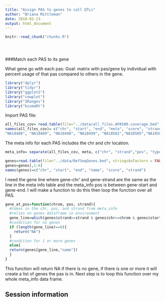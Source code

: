 ```yaml
---
title: "Assign PAS to genes to call QTLs"
author: "Briana Mittleman"
date: 2018-02-13
output: html_document
---
```


<!-- The file analysis/chunks.R contains chunks that define default settings
shared across the workflowr files. -->
```r
knitr::read_chunk("chunks.R")
```

<!-- Update knitr chunk options -->
```r
```

<!-- Insert the date the file was last updated -->
```r
```

<!-- Insert the code version (Git commit SHA1) if Git repository exists and R
 package git2r is installed -->
```r
```

<!-- Add your analysis here -->
###Match each PAS to its gene


What gene go with each pas: 
Goal: matrix with pas/gene by individual with percent usage of that pas compared to others in the gene.  

```r
library("dplyr")
library("tidyr")
library("ggplot2")
library("cowplot")
library("IRanges")
library("biomaRt")
```

Import PAS file:  
```r
all_files_cov= read.table(file="../data/all_files.APA500.coverage.bed", stringsAsFactors = FALSE, header = FALSE)
names(all_files_cov)= c("chr", "start", "end", "meta", "score", "strand", "NA18486", 
"NA18488", "NA18489", "NA18498", "NA18499", "NA18502","NA18505","NA18508","NA18510","NA18511","NA18517","NA18519",'NA18520',"NA18858",'NA18861','NA18867','NA18868','NA18870','NA18873','NA18907','NA18909','NA18910','NA18912','NA18916','NA18917','NA18923','NA18933','NA18934','NA19092','NA19093','NA19095','NA19096','NA19098','NA19099','NA19102','NA19107','NA19108','NA19113','NA19114','NA19116','NA19117','NA19118','NA19119','NA19121','NA19129','NA19130','NA19131','NA19137','NA19138','NA19141','NA19143','NA19144','NA19146','NA19147','NA19149','NA19150','NA19152','NA19153','NA19159','NA19160','NA19171','NA19172','NA19175','NA19184','NA19185','NA19189','NA19190','NA19197','NA19198','NA19200','NA19201','NA19204','NA19206','NA19207',"NA19209","NA19210","NA19213","NA19214","NA19222","NA19223","NA19225","NA19236","NA19247","NA19248","NA19256","NA19257")
```
The meta info for each PAS includes the chr and chr location.  
```r
meta_info= separate(all_files_cov, meta, c("chr", "strand","pos", "type" ), ":")[,4:7]
```


```r
genes=read.table(file="../data/RefSeqGenes.bed", stringsAsFactors = FALSE, skip=1)
genes=genes[,1:6]
names(genes)=c("chr", "start", "end", "name", "score", "strand")
```

I need the gene line where gene-chr' and gene-strand are the same as the line in the meta info table and the meta_info pos is between gene-start and gene-end. I will make a function to do this then loop the function over all PAS.  

```r
gene_at_pos=function(chrom, pos, strand){
  #takes in the chr, pos, and strand from meta_info 
  #relies on genes dataframe in environment
  gene_line=which(genes$strand==strand & genes$chr==chrom & genes$start < pos & genes$end > pos)
  #condition for no genes
  if (length(gene_line)==0){
    return("NA")
  }
  #condition for 1 or more genes 
  else{
  return(genes[gene_line,"name"])
  }
} 


```

This function will return NA if there is no gene, if there is one or more it will create a list of genes the pas is in.  Next step is to loop this function over my whole meta_info data frame.  

## Session information

<!-- Insert the session information into the document -->
```r
```

